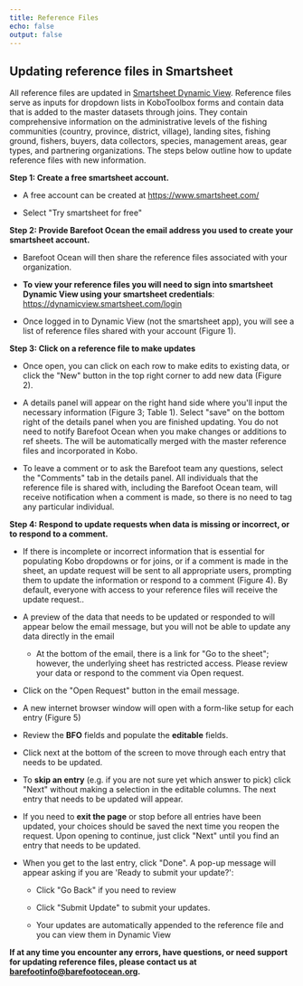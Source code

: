 ```yaml
---
title: Reference Files
echo: false
output: false
---
```


## Updating reference files in Smartsheet

All reference files are updated in [Smartsheet Dynamic View](https://dynamicview.smartsheet.com/login). Reference files serve as inputs for dropdown lists in KoboToolbox forms and contain data that is added to the master datasets through joins. They contain comprehensive information on the administrative levels of the fishing communities (country, province, district, village), landing sites, fishing ground, fishers, buyers, data collectors, species, management areas, gear types, and partnering organizations. The steps below outline how to update reference files with new information.

**Step 1: Create a free smartsheet account.**

-   A free account can be created at <https://www.smartsheet.com/>

-   Select \"Try smartsheet for free\"

**Step 2: Provide Barefoot Ocean the email address you used to create your smartsheet account.**

-   Barefoot Ocean will then share the reference files associated with your organization.

-   **To view your reference files you will need to sign into smartsheet Dynamic View using your smartsheet credentials**: <https://dynamicview.smartsheet.com/login> 

-   Once logged in to Dynamic View (not the smartsheet app), you will see a list of reference files shared with your account (Figure 1).

**Step 3: Click on a reference file to make updates**

-   Once open, you can click on each row to make edits to existing data, or click the \"New\" button in the top right corner to add new data (Figure 2). 

-   A details panel will appear on the right hand side where you\'ll input the necessary information (Figure 3; Table 1). Select \"save\" on the bottom right of the details panel when you are finished updating. You do not need to notify Barefoot Ocean when you make changes or additions to ref sheets. The will be automatically merged with the master reference files and incorporated in Kobo.

-   To leave a comment or to ask the Barefoot team any questions, select the \"Comments\" tab in the details panel. All individuals that the reference file is shared with, including the Barefoot Ocean team, will receive notification when a comment is made, so there is no need to tag any particular individual.

**Step 4: Respond to update requests when data is missing or incorrect, or to respond to a comment.**

-   If there is incomplete or incorrect information that is essential for populating Kobo dropdowns or for joins, or if a comment is made in the sheet, an update request will be sent to all appropriate users, prompting them to update the information or respond to a comment (Figure 4). By default, everyone with access to your reference files will receive the update request..

-   A preview of the data that needs to be updated or responded to will appear below the email message, but you will not be able to update any data directly in the email

    -   At the bottom of the email, there is a link for \"Go to the sheet\"; however, the underlying sheet has restricted access. Please review your data or respond to the comment via Open request.

-   Click on the \"Open Request\" button in the email message.

-   A new internet browser window will open with a form-like setup for each entry (Figure 5)

-   Review the **BFO** fields and populate the **editable** fields. 

-   Click next at the bottom of the screen to move through each entry that needs to be updated.

-   To **skip an entry** (e.g. if you are not sure yet which answer to pick) click \"Next\" without making a selection in the editable columns. The next entry that needs to be updated will appear.

-   If you need to **exit the page** or stop before all entries have been updated, your choices should be saved the next time you reopen the request. Upon opening to continue, just click \"Next\" until you find an entry that needs to be updated.

-   When you get to the last entry, click \"Done\". A pop-up message will appear asking if you are \'Ready to submit your update?\':

    -   Click \"Go Back\" if you need to review 

    -   Click \"Submit Update\" to submit your updates.

    -   Your updates are automatically appended to the reference file and you can view them in Dynamic View

**If at any time you encounter any errors, have questions, or need support for updating reference files, please contact us at [barefootinfo\@barefootocean.org](mailto:barefootinfo@barefootocean.org).**
